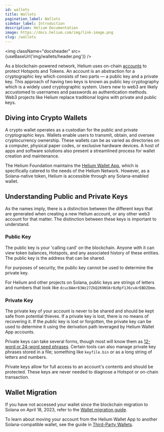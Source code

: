 ```yaml
---
id: wallets
title: Wallets
pagination_label: Wallets
sidebar_label: Introduction
description: Helium Documentation
image: https://docs.helium.com/img/link-image.png
slug: /wallets
---
```



<img className="docsheader" src={useBaseUrl('img/wallets/header.png')} />

As a blockchain-powered network, Helium uses on-chain
[accounts](https://docs.solana.com/developing/programming-model/accounts) to protect Hotspots and
Tokens. An account is an abstraction for a cryptographic key which consists of two parts — a public
key and a private key. This approach of having two keys is known as public key cryptography which is
a widely used cryptographic system. Users new to web3 are likely accustomed to usernames and
passwords as authentication methods. Web3 projects like Helium replace traditional logins with
private and public keys.

## Diving into Crypto Wallets

A crypto wallet operates as a custodian for the public and private cryptographic keys. Wallets
enable users to transmit, obtain, and oversee cryptocurrency ownership. These wallets can be as
varied as directories on a computer, physical paper codes, or exclusive hardware devices. A host of
apps and software solutions also present a streamlined process for wallet creation and maintenance.

The Helium Foundation maintains the [Helium Wallet App](/wallets/helium-wallet-app), which is
specifically catered to the needs of the Helium Network. However, as a Solana-native token, Helium
is accessible through any Solana-enabled wallet.

## Understanding Public and Private Keys

As the names imply, there is a distinction between the different keys that are generated when
creating a new Helium account, or any other web3 account for that matter. The distinction between
these keys is important to understand.

### Public Key

The public key is your 'calling card' on the blockchain. Anyone with it can view token balances,
Hotspots, and any associated history of these entities. The public key is the address that can be
shared.

For purposes of security, the public key cannot be used to determine the private key.

For Helium and other projects on Solana, public keys are strings of letters and numbers that look
like `dcuc8Amr83Wz27ZkQ2K9NS6r8zRpf1J6cvArEBDZDmm`.

### Private Key

The private key of your account is never to be shared and should be kept safe from potential
thieves. If a private key is lost, there is no means of recovering it. If the _public_ key is lost
or forgotten, the private key can be used to determine it using the derivation path leveraged by
Helium Wallet App accounts.

Private keys can take several forms, though most will know them as
[12-word or 24-word seed phrases](/wallets/wallet-seed-phrase). Certain tools can also manage
private key phrases stored in a file; something like `keyfile.bin` or as a long string of letters
and numbers.

Private keys allow for full access to an account's contents and should be protected. These keys are
never needed to diagnose a Hotspot or on-chain transaction.

## Wallet Migration

If you have not accessed your wallet since the blockchain migration to Solana on April 18, 2023,
refer to the [Wallet migration guide](/solana/migration/wallet-user).

To learn about moving your account from the Helium Wallet App to another Solana-compatible wallet,
see the guide in [Third-Party Wallets](/wallets/third-party-wallets).
